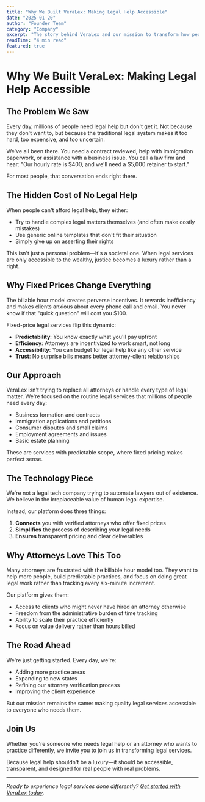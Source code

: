 ```yaml
---
title: "Why We Built VeraLex: Making Legal Help Accessible"
date: "2025-01-20"
author: "Founder Team"
category: "Company"
excerpt: "The story behind VeraLex and our mission to transform how people access legal services through transparent, fixed-price solutions."
readTime: "4 min read"
featured: true
---
```


# Why We Built VeraLex: Making Legal Help Accessible

## The Problem We Saw

Every day, millions of people need legal help but don't get it. Not because they don't want to, but because the traditional legal system makes it too hard, too expensive, and too uncertain.

We've all been there. You need a contract reviewed, help with immigration paperwork, or assistance with a business issue. You call a law firm and hear: "Our hourly rate is $400, and we'll need a $5,000 retainer to start."

For most people, that conversation ends right there.

## The Hidden Cost of No Legal Help

When people can't afford legal help, they either:
- Try to handle complex legal matters themselves (and often make costly mistakes)
- Use generic online templates that don't fit their situation
- Simply give up on asserting their rights

This isn't just a personal problem—it's a societal one. When legal services are only accessible to the wealthy, justice becomes a luxury rather than a right.

## Why Fixed Prices Change Everything

The billable hour model creates perverse incentives. It rewards inefficiency and makes clients anxious about every phone call and email. You never know if that "quick question" will cost you $100.

Fixed-price legal services flip this dynamic:
- **Predictability**: You know exactly what you'll pay upfront
- **Efficiency**: Attorneys are incentivized to work smart, not long
- **Accessibility**: You can budget for legal help like any other service
- **Trust**: No surprise bills means better attorney-client relationships

## Our Approach

VeraLex isn't trying to replace all attorneys or handle every type of legal matter. We're focused on the routine legal services that millions of people need every day:

- Business formation and contracts
- Immigration applications and petitions
- Consumer disputes and small claims
- Employment agreements and issues
- Basic estate planning

These are services with predictable scope, where fixed pricing makes perfect sense.

## The Technology Piece

We're not a legal tech company trying to automate lawyers out of existence. We believe in the irreplaceable value of human legal expertise.

Instead, our platform does three things:
1. **Connects** you with verified attorneys who offer fixed prices
2. **Simplifies** the process of describing your legal needs
3. **Ensures** transparent pricing and clear deliverables

## Why Attorneys Love This Too

Many attorneys are frustrated with the billable hour model too. They want to help more people, build predictable practices, and focus on doing great legal work rather than tracking every six-minute increment.

Our platform gives them:
- Access to clients who might never have hired an attorney otherwise
- Freedom from the administrative burden of time tracking
- Ability to scale their practice efficiently
- Focus on value delivery rather than hours billed

## The Road Ahead

We're just getting started. Every day, we're:
- Adding more practice areas
- Expanding to new states
- Refining our attorney verification process
- Improving the client experience

But our mission remains the same: making quality legal services accessible to everyone who needs them.

## Join Us

Whether you're someone who needs legal help or an attorney who wants to practice differently, we invite you to join us in transforming legal services.

Because legal help shouldn't be a luxury—it should be accessible, transparent, and designed for real people with real problems.

---

*Ready to experience legal services done differently? [Get started with VeraLex today](http://localhost:5173/request).*
